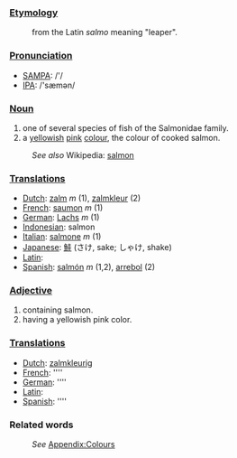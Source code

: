===[[Etymology]]===
:from the Latin ''salmo'' meaning "leaper".

===[[Pronunciation]]===
*[[w:SAMPA|SAMPA]]: /'/
*[[w:IPA|IPA]]: /'sæmən/

===[[Noun]]===
#one of several species of fish of the Salmonidae family.
#a [[yellow]]ish [[pink]] [[color|colour]], the colour of cooked salmon.
:''See also'' Wikipedia: [[w:salmon|salmon]]

===[[Translation]]s===
*[[Dutch]]: [[zalm]] ''m'' (1), [[zalmkleur]] (2)
*[[French]]: [[saumon]] ''m'' (1)
*[[German]]: [[Lachs]] ''m'' (1)
*[[Indonesian]]: salmon
*[[Italian]]: [[salmone]] ''m'' (1)
*[[Japanese]]: [[鮭]] (さけ, sake; しゃけ, shake)
*[[Latin]]: [[]]
*[[Spanish]]: [[salmón]] ''m'' (1,2), [[arrebol]] (2)

===[[Adjective]]===
#containing salmon.
#having a yellowish pink color.

===[[Translation]]s===
*[[Dutch]]: [[zalmkleurig]]
*[[French]]: [[]] ''''
*[[German]]: [[]] ''''
*[[Latin]]: [[]]
*[[Spanish]]: [[]] ''''

===Related words===
:''See'' [[Wiktionary_Appendix:Colours|Appendix:Colours]]